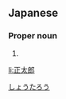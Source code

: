 ==Japanese==
{{ja-kanjitab|正|太|郎}}

===Proper noun===
{{ja-pos|proper|しょうたろう}}

# {{given name|male|lang=ja}}

[[Category:Japanese male given names|しょうたろう]]

[[li:正太郎]]